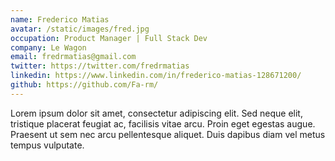 ```yaml
---
name: Frederico Matias
avatar: /static/images/fred.jpg
occupation: Product Manager | Full Stack Dev
company: Le Wagon
email: fredrmatias@gmail.com
twitter: https://twitter.com/fredrmatias
linkedin: https://www.linkedin.com/in/frederico-matias-128671200/
github: https://github.com/Fa-rm/
---
```


Lorem ipsum dolor sit amet, consectetur adipiscing elit. Sed neque elit, tristique placerat feugiat ac, facilisis vitae arcu. Proin eget egestas augue. Praesent ut sem nec arcu pellentesque aliquet. Duis dapibus diam vel metus tempus vulputate.
